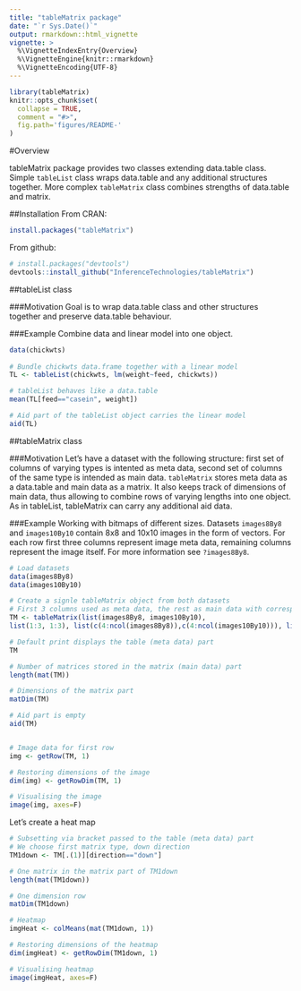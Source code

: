 ```yaml
---
title: "tableMatrix package"
date: "`r Sys.Date()`"
output: rmarkdown::html_vignette
vignette: >
  %\VignetteIndexEntry{Overview}
  %\VignetteEngine{knitr::rmarkdown}
  %\VignetteEncoding{UTF-8}
---
```

```r
library(tableMatrix)
knitr::opts_chunk$set(
  collapse = TRUE,
  comment = "#>",
  fig.path='figures/README-'
)
```
#Overview

tableMatrix package provides two classes extending data.table class. Simple `tableList` class wraps data.table and any additional structures together. More complex `tableMatrix` class combines strengths of data.table and matrix.

##Installation
From CRAN:
```r
install.packages("tableMatrix")
```
From github:
```r
# install.packages("devtools")
devtools::install_github("InferenceTechnologies/tableMatrix")
```

##tableList class

###Motivation
Goal is to wrap data.table class and other structures together and preserve data.table behaviour.

###Example
Combine data and linear model into one object.

```r
data(chickwts)
 
# Bundle chickwts data.frame together with a linear model
TL <- tableList(chickwts, lm(weight~feed, chickwts))

# tableList behaves like a data.table  
mean(TL[feed=="casein", weight])

# Aid part of the tableList object carries the linear model
aid(TL)
```

##tableMatrix class

###Motivation
Let's have a dataset with the following structure: first set of columns of varying types is intented as meta data, second set of columns of the same type is intended as main data. `tableMatrix` stores meta data as a data.table and main data as a matrix. It also keeps track of dimensions of main data, thus allowing to combine rows of varying lengths into one object. As in tableList, tableMatrix can carry any additional aid data. 

###Example
Working with bitmaps of different sizes. Datasets `images8By8` and `images10By10` contain 8x8 and 10x10 images in the form of vectors. For each row first three columns represent image meta data, remaining columns represent the image itself. For more information see `?images8By8`.

```r
# Load datasets
data(images8By8)
data(images10By10)

# Create a signle tableMatrix object from both datasets
# First 3 columns used as meta data, the rest as main data with corresponding dimensions
TM <- tableMatrix(list(images8By8, images10By10),
list(1:3, 1:3), list(c(4:ncol(images8By8)),c(4:ncol(images10By10))), list(c(8,8), c(10,10)))

# Default print displays the table (meta data) part
TM

# Number of matrices stored in the matrix (main data) part
length(mat(TM))

# Dimensions of the matrix part
matDim(TM)

# Aid part is empty
aid(TM)


# Image data for first row
img <- getRow(TM, 1)

# Restoring dimensions of the image
dim(img) <- getRowDim(TM, 1)

# Visualising the image
image(img, axes=F)
```

Let's create a heat map
```r
# Subsetting via bracket passed to the table (meta data) part
# We choose first matrix type, down direction
TM1down <- TM[.(1)][direction=="down"]

# One matrix in the matrix part of TM1down
length(mat(TM1down))

# One dimension row
matDim(TM1down)

# Heatmap
imgHeat <- colMeans(mat(TM1down, 1))

# Restoring dimensions of the heatmap
dim(imgHeat) <- getRowDim(TM1down, 1)

# Visualising heatmap
image(imgHeat, axes=F)
```